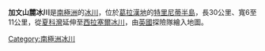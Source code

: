 {{coord|63|44|S|59|0|W|source:GNIS|display=title}}

'''加文山麓冰川'''是[[南極洲|南極洲]]的[[冰川|冰川]]，位於[[葛拉漢地|葛拉漢地]]的[[特里尼蒂半島|特里尼蒂半島]]，長30公里、寬6至11公里，從[[夏科灣|夏科灣]]延伸至[[西拉塞爾冰川|西拉塞爾冰川]]，由[[英國|英國]]探險隊繪入地圖。

{{Antarctica-geo-stub}}
[[Category:南極洲冰川|Category:南極洲冰川]]